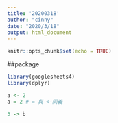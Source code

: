 ```yaml
---
title: '20200318'
author: "cinny"
date: "2020/3/18"
output: html_document
---
```


```r
knitr::opts_chunk$set(echo = TRUE)
```

##package
```r
library(googlesheets4)
library(dplyr)
```

```r
a <- 2
a = 2 # = 與 <-同義
```

```r
3 -> b
```

